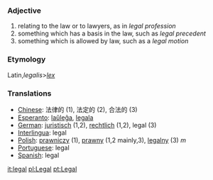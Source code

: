 === Adjective ===
# relating to the law or to lawyers, as in ''legal profession''
# something which has a basis in the law, such as ''legal precedent''
# something which is allowed by law, such as a ''legal motion''
===Etymology===
Latin,''legalis''>''[[lex]]''
=== Translations ===
*[[Chinese]]: 法律的 (1), 法定的 (2), 合法的 (3)
*[[Esperanto]]: [[laŭleĝa]], [[legala]]
*[[German]]: [[juristisch]] (1,2), [[rechtlich]] (1,2), legal (3)
*[[Interlingua]]: legal
*[[Polish]]: [[prawniczy]] (1), [[prawny]] (1,2 mainly,3), [[legalny]] (3) ''m''
*[[Portuguese]]: legal
*[[Spanish]]: legal

[[it:legal]]
[[pl:Legal]]
[[pt:Legal]]